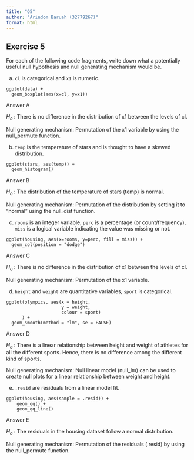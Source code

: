 ```yaml
---
title: "Q5"
author: "Arindom Baruah (32779267)"
format: html
---
```


## Exercise 5

For each of the following code fragments, write down what a potentially useful null hypothesis and null generating mechanism would be.

a. `cl` is categorical and `x1` is numeric.

```
ggplot(data) + 
  geom_boxplot(aes(x=cl, y=x1))
```

Answer A

<div class="alert alert-block alert-warning">
$H_o$ : There is no difference in the distribution of x1 between the levels of cl.

Null generating mechanism: Permutation of the x1 variable by using the null_permute function.
</div>

b. `temp` is the temperature of stars and is thought to have a skewed distribution.

```
ggplot(stars, aes(temp)) +
  geom_histogram()
```

Answer B

<div class="alert alert-block alert-warning">
$H_o$ : The distribution of the temperature of stars (temp) is normal.

Null generating mechanism: Permutation of the distribution by setting it to "normal" using the null_dist function.
</div>

c. `rooms` is an integer variable, `perc` is a percentage (or count/frequency), `miss` is a logical variable indicating the value was missing or not. 

```
ggplot(housing, aes(x=rooms, y=perc, fill = miss)) +
  geom_col(position = "dodge")
```

Answer C

<div class="alert alert-block alert-warning">
$H_o$ : There is no difference in the distribution of x1 between the levels of cl.

Null generating mechanism: Permutation of the x1 variable.
</div>

d. `height` and `weight` are quantitative variables, `sport` is categorical.

```
ggplot(olympics, aes(x = height, 
                     y = weight,  
                     colour = sport)
      ) +
  geom_smooth(method = "lm", se = FALSE)
```

Answer D

<div class="alert alert-block alert-warning">
$H_o$ : There is a linear relationship between height and weight of athletes for all the different sports. Hence, there is no difference among the different kind of sports.

Null generating mechanism: Null linear model (null_lm) can be used to create null plots for a linear relationship between weight and height.
</div>

e. `.resid` are residuals from a linear model fit.

```
ggplot(housing, aes(sample = .resid)) +
    geom_qq() +
    geom_qq_line() 
```

Answer E

<div class="alert alert-block alert-warning">
$H_o$ : The residuals in the housing dataset follow a normal distribution.

Null generating mechanism: Permutation of the residuals (.resid) by using the null_permute function.
</div>
